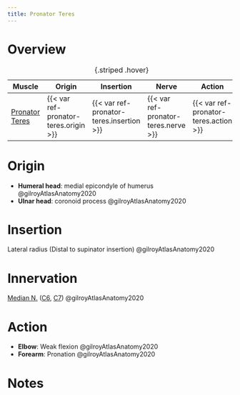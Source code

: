 ```yaml
---
title: Pronator Teres
---
```



# Overview

| Muscle  | Origin | Insertion | Nerve | Action |
|------|--------|-------|----------|--------|
| [Pronator Teres]({{< var ref-pronator-teres.path >}}) | {{< var ref-pronator-teres.origin >}} | {{< var ref-pronator-teres.insertion >}} | {{< var ref-pronator-teres.nerve >}} | {{< var ref-pronator-teres.action >}} |
: {.striped .hover}


# Origin

- **Humeral head**: medial epicondyle of humerus @gilroyAtlasAnatomy2020
- **Ulnar head**: coronoid process @gilroyAtlasAnatomy2020

# Insertion

Lateral radius (Distal to supinator insertion) @gilroyAtlasAnatomy2020 



# Innervation

[Median N.]({{< var ref-median-nerve.path >}}) ([C6]({{< var ref-nerve-root.c6 >}}), [C7]({{< var ref-nerve-root.c7 >}})) @gilroyAtlasAnatomy2020

# Action

- **Elbow**: Weak flexion @gilroyAtlasAnatomy2020
- **Forearm**: Pronation @gilroyAtlasAnatomy2020




# Notes